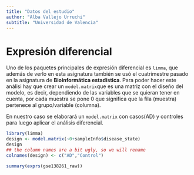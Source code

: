 ```yaml
---
title: "Datos del estudio"
author: "Alba Vallejo Urruchi"
subtitle: "Universidad de Valencia"
---
```


# Expresión diferencial

Uno de los paquetes principales de expresión diferencial es `limma`, que además de verlo en esta asignatura también se usó el cuatrimestre pasado en la asignatura de **Bioinformática estadística**. Para poder hacer este análisi hay que crear un `model.matrix`que es una matriz con el diseño del modelo, es decir, dependiendo de las variables que se quieran tener en cuenta, por cada muestra se pone 0 que significa que la fila (muestra) pertenece al grupo/variable (columna).

En nuestro caso se elaborará un `model.matrix` con casos(AD) y controles para luego aplicar el análisis diferencial.

```r
library(limma)
design <- model.matrix(~0+sampleInfo$disease_state)
design
## the column names are a bit ugly, so we will rename
colnames(design) <- c("AD","Control")

summary(exprs(gse138261_raw))
```